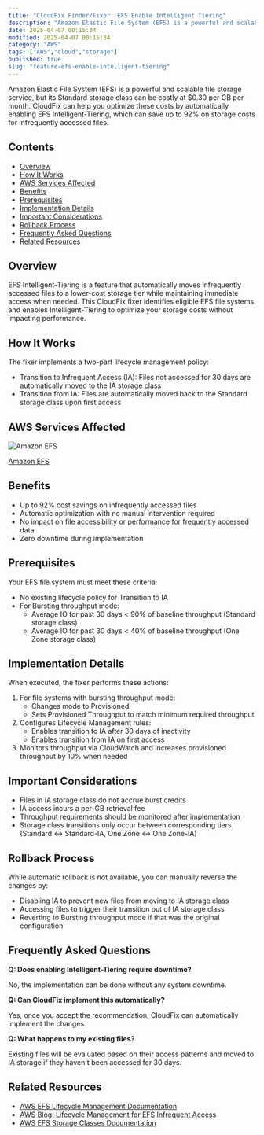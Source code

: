 ```yaml
---
title: "CloudFix Finder/Fixer: EFS Enable Intelligent Tiering"
description: "Amazon Elastic File System (EFS) is a powerful and scalable file storage service, but its Standard storage class can be costly at $0.30 per GB per month. CloudF..."
date: 2025-04-07 00:15:34
modified: 2025-04-07 00:15:34
category: "AWS"
tags: ["AWS","cloud","storage"]
published: true
slug: "feature-efs-enable-intelligent-tiering"
---
```


Amazon Elastic File System (EFS) is a powerful and scalable file storage service, but its Standard storage class can be costly at $0.30 per GB per month. CloudFix can help you optimize these costs by automatically enabling EFS Intelligent-Tiering, which can save up to 92% on storage costs for infrequently accessed files.

## Contents

-   [Overview](#overview)
-   [How It Works](#how-it-works)
-   [AWS Services Affected](#aws-services-affected)
-   [Benefits](#benefits)
-   [Prerequisites](#prerequisites)
-   [Implementation Details](#implementation)
-   [Important Considerations](#considerations)
-   [Rollback Process](#rollback)
-   [Frequently Asked Questions](#faq)
-   [Related Resources](#resources)

## Overview

EFS Intelligent-Tiering is a feature that automatically moves infrequently accessed files to a lower-cost storage tier while maintaining immediate access when needed. This CloudFix fixer identifies eligible EFS file systems and enables Intelligent-Tiering to optimize your storage costs without impacting performance.

## How It Works

The fixer implements a two-part lifecycle management policy:

-   Transition to Infrequent Access (IA): Files not accessed for 30 days are automatically moved to the IA storage class
-   Transition from IA: Files are automatically moved back to the Standard storage class upon first access

## AWS Services Affected

![Amazon EFS](/media/uploads/Amazon-EFS.svg)

[Amazon EFS](https://aws.amazon.com/efs/)

## Benefits

-   Up to 92% cost savings on infrequently accessed files
-   Automatic optimization with no manual intervention required
-   No impact on file accessibility or performance for frequently accessed data
-   Zero downtime during implementation

## Prerequisites

Your EFS file system must meet these criteria:

-   No existing lifecycle policy for Transition to IA
-   For Bursting throughput mode:
    -   Average IO for past 30 days < 90% of baseline throughput (Standard storage class)
    -   Average IO for past 30 days < 40% of baseline throughput (One Zone storage class)

## Implementation Details

When executed, the fixer performs these actions:

1.  For file systems with bursting throughput mode:
    -   Changes mode to Provisioned
    -   Sets Provisioned Throughput to match minimum required throughput
2.  Configures Lifecycle Management rules:
    -   Enables transition to IA after 30 days of inactivity
    -   Enables transition from IA on first access
3.  Monitors throughput via CloudWatch and increases provisioned throughput by 10% when needed

## Important Considerations

-   Files in IA storage class do not accrue burst credits
-   IA access incurs a per-GB retrieval fee
-   Throughput requirements should be monitored after implementation
-   Storage class transitions only occur between corresponding tiers (Standard ↔ Standard-IA, One Zone ↔ One Zone-IA)

## Rollback Process

While automatic rollback is not available, you can manually reverse the changes by:

-   Disabling IA to prevent new files from moving to IA storage class
-   Accessing files to trigger their transition out of IA storage class
-   Reverting to Bursting throughput mode if that was the original configuration

## Frequently Asked Questions

**Q: Does enabling Intelligent-Tiering require downtime?**

No, the implementation can be done without any system downtime.

**Q: Can CloudFix implement this automatically?**

Yes, once you accept the recommendation, CloudFix can automatically implement the changes.

**Q: What happens to my existing files?**

Existing files will be evaluated based on their access patterns and moved to IA storage if they haven't been accessed for 30 days.

## Related Resources

-   [AWS EFS Lifecycle Management Documentation](https://docs.aws.amazon.com/efs/latest/ug/lifecycle-management-efs.html)
-   [AWS Blog: Lifecycle Management for EFS Infrequent Access](https://aws.amazon.com/blogs/aws/new-lifecycle-management-for-amazon-efs-infrequent-access/)
-   [AWS EFS Storage Classes Documentation](https://docs.aws.amazon.com/efs/latest/ug/storage-classes.html)
